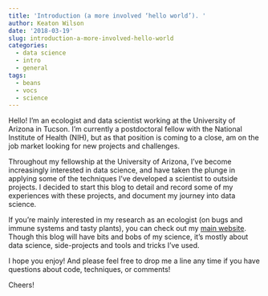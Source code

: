 ```yaml
---
title: 'Introduction (a more involved ‘hello world’). '
author: Keaton Wilson
date: '2018-03-19'
slug: introduction-a-more-involved-hello-world
categories:
  - data science
  - intro
  - general
tags:
  - beans
  - vocs
  - science
---
```


Hello! I'm an ecologist and data scientist working at the University of Arizona in Tucson. I'm currently a postdoctoral fellow with the National Institute 
of Health (NIH), but as that position is coming to a close, am on the job market looking for new projects and challenges.  

Throughout my fellowship at the University of Arizona, I've become increasingly interested in data science, and have taken the plunge in applying some of the techniques I've developed a scientist to outside projects. I decided to start this blog to detail and record some of my experiences with these projects, and document my journey into data science.  

If you're mainly interested in my research as an ecologist (on bugs and immune systems and tasty plants), you can check out my [main website](http://www.keatonwilson.net). Though this blog will have bits and bobs of my science, it's mostly about data science, side-projects and tools and tricks I've used. 

I hope you enjoy! And please feel free to drop me a line any time if you have questions about code, techniques, or comments!

Cheers!

